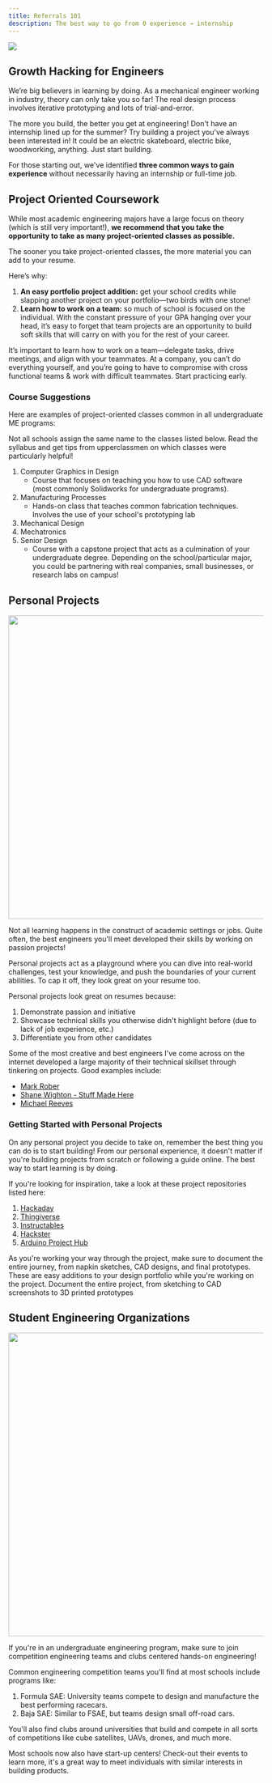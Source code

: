 ```yaml
---
title: Referrals 101
description: The best way to go from 0 experience → internship
---
```

<Frame>
<img src="/images/referrals/mario_referral.gif" />
</Frame>

## Growth Hacking for Engineers
We’re big believers in learning by doing. As a mechanical engineer working in industry, theory can only take you so far! The real design process involves iterative prototyping and lots of trial-and-error.

The more you build, the better you get at engineering!
<Tip>
Don't have an internship lined up for the summer? Try building a project you've always been interested in!
It could be an electric skateboard, electric bike, woodworking, anything. Just start building.
</Tip>


For those starting out, we've identified **three common ways to gain experience** without necessarily having an internship or full-time job.

## Project Oriented Coursework
While most academic engineering majors have a large focus on theory (which is still very important!), **we recommend that you take the opportunity to take as many project-oriented classes as possible.**

<Tip>
The sooner you take project-oriented classes, the more material you can add to your resume.
</Tip>

Here’s why:

1. **An easy portfolio project addition:** get your school credits while slapping another project on your portfolio—two birds with one stone!
2. ********Learn how to work on a team:******** so much of school is focused on the individual. With the constant pressure of your GPA hanging over your head, it’s easy to forget that team projects are an opportunity to build soft skills that will carry on with you for the rest of your career.

It’s important to learn how to work on a team—delegate tasks, drive meetings, and align with your teammates. At a company, you can’t do everything yourself, and you’re going to have to compromise with cross functional teams & work with difficult teammates. Start practicing early.

### Course Suggestions
Here are examples of project-oriented classes common in all undergraduate ME programs:

<Info>
Not all schools assign the same name to the classes listed below. Read the syllabus and get tips from upperclassmen on which classes were particularly helpful!
</Info>

1. Computer Graphics in Design
    - Course that focuses on teaching you how to use CAD software (most commonly Solidworks for undergraduate programs).
2. Manufacturing Processes
    - Hands-on class that teaches common fabrication techniques. Involves the use of your school's prototyping lab
3. Mechanical Design
4. Mechatronics
5. Senior Design
    - Course with a capstone project that acts as a culmination of your undergraduate degree. Depending on the school/particular major, you could be partnering with real companies, small businesses, or research labs on campus!


## Personal Projects
<Frame caption="Sorting Skittles? All you need to get started is a 3-D printer, microcontroller, camera module, and a bag of skittles.">
<img width = "600"  src="/images/projects/personal_project2.gif" />
</Frame>

Not all learning happens in the construct of academic settings or jobs. Quite often, the best engineers you'll meet developed their skills by working on passion projects!

Personal projects act as a playground where you can dive into real-world challenges, test your knowledge, and push the boundaries of your current abilities. To cap it off, they look great on your resume too.

Personal projects look great on resumes because:

1. Demonstrate passion and initiative
2. Showcase technical skills you otherwise didn't highlight before (due to lack of job experience, etc.)
3. Differentiate you from other candidates

<Check>
Some of the most creative and best engineers I've come across on the internet developed a large majority of their technical skillset through tinkering on projects. Good examples include:

- [Mark Rober](https://www.youtube.com/channel/UCY1kMZp36IQSyNx_9h4mpCg)
- [Shane Wighton - Stuff Made Here](https://www.youtube.com/@StuffMadeHere/videos)
- [Michael Reeves](https://www.youtube.com/@MichaelReeves/videos)

</Check>

### Getting Started with Personal Projects

On any personal project you decide to take on, remember the best thing you can do is to start building! From our personal experience, it doesn't matter if you're building projects from scratch or following a guide online. The best way to start learning is by doing.

If you're looking for inspiration, take a look at these project repositories listed here:
1. [Hackaday](https://hackaday.io/discover)
2. [Thingiverse](https://www.thingiverse.com/)
3. [Instructables](https://www.instructables.com/projects)
4. [Hackster](https://www.hackster.io/)
5. [Arduino Project Hub](https://projecthub.arduino.cc/)

<Tip>
As you're working your way through the project, make sure to document the entire journey, from napkin sketches, CAD designs, and final prototypes. These are easy additions to your design portfolio while you're working on the project.
</Tip>
Document the entire project, from sketching to CAD screenshots to 3D printed prototypes

## Student Engineering Organizations

<Frame>
<img width = "600"  src="/images/projects/fsae.gif" />
</Frame>

If you're in an undergraduate engineering program, make sure to join competition engineering teams and clubs centered hands-on engineering!

Common engineering competition teams you'll find at most schools include programs like:
1. Formula SAE: University teams compete to design and manufacture the best performing racecars.
2. Baja SAE: Similar to FSAE, but teams design small off-road cars.


You'll also find clubs around universities that build and compete in all sorts of competitions like cube satellites, UAVs, drones, and much more.

<Tip>
Most schools now also have start-up centers! Check-out their events to learn more, it's a great way to meet individuals with similar interests in building products.
</Tip>
